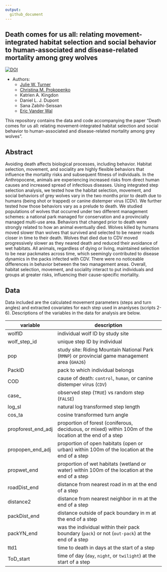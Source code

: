 ```yaml
---
output: 
  github_document
---
```


## Death comes for us all: relating movement-integrated habitat selection and social behavior to human-associated and disease-related mortality among grey wolves

[![DOI](https://zenodo.org/badge/666564642.svg)](https://zenodo.org/badge/latestdoi/666564642)

* Authors:
    + [Julie W. Turner](https://www.julwturner.com)
    + [Christina M. Prokopenko](https://www.researchgate.net/profile/Christina-Prokopenko)
    + Katrien A. Kingdon
    + Daniel L. J. Dupont
    + Sana Zabihi-Seissan
    + [Eric Vander Wal](https://weel.gitlab.io)
    

This repository contains the data and code accompanying the paper "Death comes for us all: relating movement-integrated habitat selection and social behavior to human-associated and disease-related mortality among grey wolves". 


## Abstract
Avoiding death affects biological processes, including behavior. Habitat selection, movement, and sociality are highly flexible behaviors that influence the mortality risks and subsequent fitness of individuals. In the Anthropocene, animals are experiencing increased risks from direct human causes and increased spread of infectious diseases. Using integrated step selection analysis, we tested how the habitat selection, movement, and social behaviors of grey wolves vary in the two months prior to death due to humans (being shot or trapped) or canine distemper virus (CDV). We further tested how those behaviors vary as a prelude to death. We studied populations of wolves that occurred under two different management schemes: a national park managed for conservation and a provincially managed multi-use area. Behaviors that changed prior to death were strongly related to how an animal eventually died. Wolves killed by humans moved slower than wolves that survived and selected to be nearer roads closer in time to their death. Wolves that died due to CDV moved progressively slower as they neared death and reduced their avoidance of wet habitats. All animals, regardless of dying or living, maintained selection to be near packmates across time, which seemingly contributed to disease dynamics in the packs infected with CDV. There were no noticeable differences in behavior between the two management areas. Overall, habitat selection, movement, and sociality interact to put individuals and groups at greater risks, influencing their cause-specific mortality.

## Data
Data included are the calculated movement parameters (steps and turn angles) and extracted covariates for each step used in ananlyses (scripts 2-6). Descriptions of the variables in the data for analysis are below.



| variable          | description                                                                                           |
|-------------------|-------------------------------------------------------------------------------------------------------|
| wolfID              |  individual wolf ID by study site                                                                           |
| wolf_step_id           |  unique step ID by individual                                                                                   |
| pop  |  study site: Riding Mountain National Park (`RMNP`) or provincial game management area (`GHA26`)                                                                        |
| PackID              |  pack to which individual belongs                                                                                        |
| COD        |  cause of death: `control`, `human`, or canine distemper virus (`CDV`)                                  |
| case_          |  observed step (`TRUE`) vs random step (`FALSE`)                                        |
| log_sl            |  natural log transformed step length                                                                                          |
| cos_ta       |  cosine transformed turn angle|
| propforest_end_adj      |  proportion of forest (coniferous, deciduous, or mixed) within 100m of the location at the end of a step         |
| propopen_end_adj      |  proportion of open habitats (open or urban) within 100m of the location at the end of a step         |
| propwet_end   |  proportion of wet habitats (wetland or water) within 100m of the location at the end of a step      |
| roadDist_end    |  distance from nearest road in m at the end of a step                  |
| distance2     |  distance from nearest neighbor in m at the end of a step                  |
| packDist_end  |  distance outside of pack boundary in m at the end of a step                            |
| packYN_end   |  was the individual within their pack boundary (`pack`) or not (`out-pack`) at the end of a step                             |
| ttd1  |  time to death in days at the start of a step                            |
| ToD_start   |  time of day (`day`, `night`, or `twilight`) at the start of a step             |